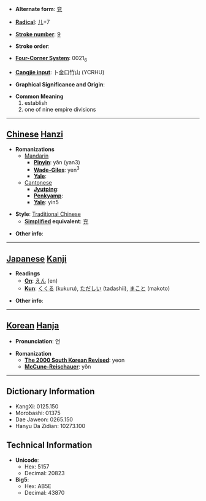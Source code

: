 * '''Alternate form''': [[兖]]

* '''[[Wiktionary:Chinese radical index| Radical]]''': [[Wiktionary:Chinese radical index 儿|儿]]+7

* '''[[Wiktionary:Chinese total strokes index|Stroke number]]''': [[Wiktionary:Chinese total strokes index 9|9]]

* '''Stroke order''': 

* '''[[Wiktionary:Chinese four corner index|Four-Corner System]]''': 0021<sub>6</sub>

* '''[[Wiktionary:Chinese Cangjie index|Cangjie input]]''': 卜金口竹山 (YCRHU)

* '''Graphical Significance and Origin''': 

* '''Common Meaning'''
*#establish
*# one of nine empire divisions


----

== [[Chinese]] [[Hanzi]] ==

* '''Romanizations'''
** [[Mandarin]]
*** '''[[Pinyin]]''': yǎn (yan3)
*** '''[[Wade-Giles]]''': yen<sup>3</sup>
*** '''[[Yale]]''': 
**[[Cantonese]]
***'''[[Jyutping]]''':
***'''[[Penkyamp]]''': 
***'''[[Yale]]''': yin5

* '''Style''': [[Traditional Chinese]] 
** '''[[Simplified Chinese|Simplified]] equivalent''': [[兖]]

* '''Other info''': 

----

== [[Japanese]] [[Kanji]] ==

* '''Readings'''
** '''[[On]]''': [[えん]] (en)
** '''[[Kun]]''': [[くくる]] (kukuru), [[ただしい]] (tadashii), [[まこと]] (makoto)

* '''Other info''':  

----

== [[Korean]] [[Hanja]] ==

* '''Pronunciation''': 연

* '''Romanization'''
** '''[[The 2000 South Korean Revised Romanization|The 2000 South Korean Revised]]''': yeon
** '''[[McCune-Reischauer]]''': yŏn

----

== Dictionary Information ==

* KangXi: 0125.150
* Morobashi: 01375
* Dae Jaweon: 0265.150
* Hanyu Da Zidian: 10273.100

== Technical Information ==

* '''Unicode''':
** Hex: 5157
** Decimal: 20823
* '''Big5''':
** Hex: AB5E
** Decimal: 43870